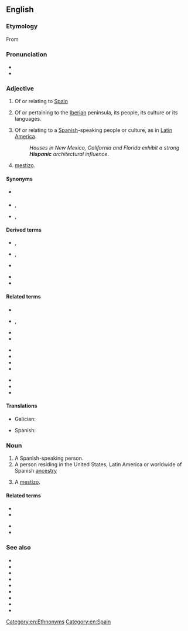 {{also|hispanic}}
==English==

===Etymology===
From {{etyl|la|en}} {{m|la|Hispania||Spain}}

===Pronunciation===
* {{IPA|/hɪˈspænɪk/|lang=en}}
* {{rhymes|ænɪk|lang=en}}

===Adjective===
{{en-adj}}

# Of or relating to [[Spain]]
# {{lb|en|historical}} Of or pertaining to the [[Iberia]]n peninsula, its people, its culture or its languages.
# {{lb|en|colloquial}} Of or relating to a [[Spanish]]-speaking people or culture, as in [[Latin America]].
#: ''Houses in New Mexico, California and Florida exhibit a strong '''Hispanic''' architectural influence.''
# {{lb|en|colloquial}} [[mestizo]].

====Synonyms====
* {{sense|of Spain}} {{l|en|Spanish}}
* {{sense|of Spanish-speaking people}} {{l|en|Latin}}, {{l|en|Latino}}
* {{sense|of Iberia}} {{l|en|Iberian}}, {{l|en|Hispanian}}

====Derived terms====
{{der-top}}
* {{l|en|Hispanicisation}}, {{l|en|Hispanicization}}
* {{l|en|Hispanicise}}, {{l|en|Hispanicize}}
* {{l|en|Hispanicism}}
{{der-mid}}
* {{l|en|Hispanicity}}
* {{l|en|Hispanic panic}}
{{der-bottom}}

====Related terms====
{{rel-top3}}
* {{l|en|Hispanist}}
* {{l|en|Hispano-}}, {{l|en|hispano-}}
* {{l|en|Hispanophile}}
* {{l|en|Hispanophilia}}
{{rel-mid3}}
* {{l|en|Hispanophilic}}
* {{l|en|Hispanophobe}}
* {{l|en|Hispanophobia}}
* {{l|en|Hispanophobic}}
{{rel-mid3}}
* {{l|en|Hispanophone}}
* {{l|en|Hispanophone Caribbean}}
* {{l|en|Hispanophonia}}
{{rel-bottom}}

====Translations====
{{trans-top}}
* Galician: {{t|gl|hispano|m}}
{{trans-mid}}
* Spanish: {{t+|es|hispánico}}
{{trans-bottom}}

===Noun===
{{en-noun}}

# A Spanish-speaking person.
# A person residing in the United States, Latin America or worldwide of Spanish [[ancestry]]
# {{lb|en|colloquial}} A [[mestizo]].

====Related terms====
{{rel-top}}
* {{l|en|Hispano}}
* {{l|en|spaniel}}
{{rel-mid}}
* {{l|en|Spanish}}
* {{l|en|Spanish-speaking}}
{{rel-bottom}}

===See also===
* {{l|en|Iberian}}
* {{l|en|Ibero-}}
* {{l|en|Ibero-America}}
* {{l|en|Ibero-American}}
* {{l|en|Ibero-Romance}}
* {{l|en|Latin}}
* {{l|en|Latina}}
* {{l|en|Latin American}}
* {{l|en|Latino}}

[[Category:en:Ethnonyms]]
[[Category:en:Spain]]
